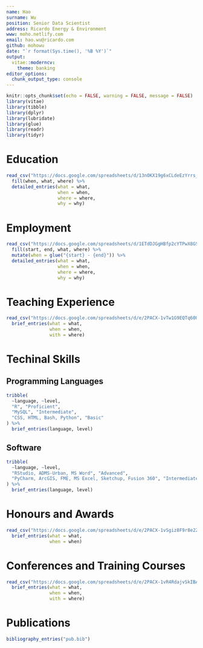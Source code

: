 ```yaml
---
name: Hao
surname: Wu
position: Senior Data Scientist
address: Ricardo Energy & Environment
www: moho.netlify.com
email: hao.wu@ricardo.com
github: mohowu
date: "`r format(Sys.time(), '%B %Y')`"
output: 
  vitae::moderncv:
    theme: banking
editor_options: 
  chunk_output_type: console
---
```


```r
knitr::opts_chunk$set(echo = FALSE, warning = FALSE, message = FALSE)
library(vitae)
library(tibble)
library(dplyr)
library(lubridate)
library(glue)
library(readr)
library(tidyr)
```

# Education

```r

read_csv("https://docs.google.com/spreadsheets/d/13nOKX19g6xCLdeEzYrrs__gq8XOb4F3HSCzinfEXrQQ/pub?output=csv") %>% 
  fill(when, what, where) %>% 
  detailed_entries(what = what, 
                   when = when, 
                   where = where, 
                   why = why)
```

# Employment

```r

read_csv("https://docs.google.com/spreadsheets/d/1ETdDJGgHBfp2cYTPwX8GS34xaHrYzo5EIeqNCpmyIw8/pub?output=csv") %>% 
  fill(start, end, what, where) %>% 
  mutate(when = glue("{start} - {end}")) %>% 
  detailed_entries(what = what, 
                   when = when, 
                   where = where, 
                   why = why)


```


# Teaching Experience

```r

read_csv("https://docs.google.com/spreadsheets/d/e/2PACX-1vTw1G9EQTq60UwuYYDVba9yMhX4xSxghHtbD0NB0XlIHkNsU7dA-hLiY1As1r8WXFAfopCPA_Kg-GK8/pub?output=csv") %>% 
  brief_entries(what = what,
                when = when,
                with = where)


```

# Techinal Skills

## Programming Languages

```r

tribble(
  ~language, ~level,
  "R", "Proficient",
  "MySQL", "Intermediate",
  "CSS, HTML, Bash, Python", "Basic"
) %>% 
  brief_entries(language, level)

```

## Software

```r

tribble(
  ~language, ~level,
  "RStudio, ADMS-Urban, MS Word", "Advanced",
  "PyCharm, ArcGIS, FME, MS Excel, Sketchup, Fusion 360", "Intermediate"
) %>% 
  brief_entries(language, level)

```

# Honours and Awards

```r

read_csv("https://docs.google.com/spreadsheets/d/e/2PACX-1vSgiz8F9r8e2ZhibCoPUWQnEXFxWittlZZ-Os2ZsIElBWC07qZSS0hWYdTATPqLvneK8JpzWnyW8YDF/pub?gid=0&single=true&output=csv") %>% 
  brief_entries(what = what,
                when = when)

```

# Conferences and Training Courses

```r

read_csv("https://docs.google.com/spreadsheets/d/e/2PACX-1vR4RdajvSkIBAwv3lVP6Rx7UJhNpNABkdP85piY6-bC8wI-r4j_gichS6_qTE_hVEZs3G95NqF8Qnif/pub?gid=0&single=true&output=csv") %>% 
  brief_entries(what = what,
                when = when,
                with = where)

```



# Publications

```r

bibliography_entries("pub.bib") 

```

